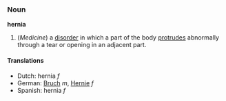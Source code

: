 ===Noun===
'''hernia'''

# (''Medicine'') a [[disorder]] in which a part of the body [[protrude]]s abnormally through a tear or opening in an adjacent part.

====Translations====
*Dutch: hernia ''f''
*German: [[Bruch]] ''m'', [[Hernie]] ''f''
*Spanish: hernia ''f''